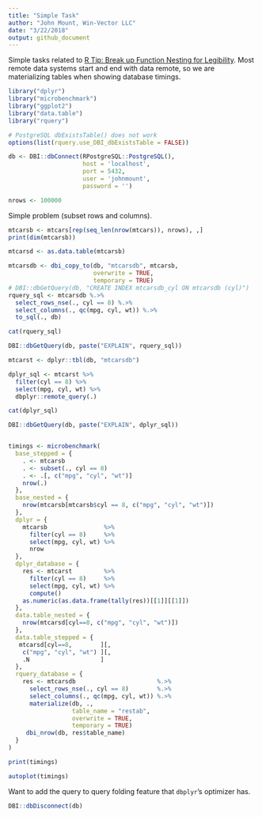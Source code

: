 ```yaml
---
title: "Simple Task"
author: "John Mount, Win-Vector LLC"
date: "3/22/2018"
output: github_document
---
```


Simple tasks related to [R Tip: Break up Function Nesting for Legibility](http://www.win-vector.com/blog/2018/03/r-tip-break-up-function-nesting-for-legibility/).
Most remote data systems start and end with data remote, so we are materializing tables when showing database timings.

```r
library("dplyr")
library("microbenchmark")
library("ggplot2")
library("data.table")
library("rquery")

# PostgreSQL dbExistsTable() does not work
options(list(rquery.use_DBI_dbExistsTable = FALSE))

db <- DBI::dbConnect(RPostgreSQL::PostgreSQL(),
                     host = 'localhost',
                     port = 5432,
                     user = 'johnmount',
                     password = '')

nrows <- 100000
```

Simple problem (subset rows and columns).

```r
mtcarsb <- mtcars[rep(seq_len(nrow(mtcars)), nrows), ,]
print(dim(mtcarsb))

mtcarsd <- as.data.table(mtcarsb)

mtcarsdb <- dbi_copy_to(db, "mtcarsdb", mtcarsb,
                        overwrite = TRUE,
                        temporary = TRUE)
# DBI::dbGetQuery(db, "CREATE INDEX mtcarsdb_cyl ON mtcarsdb (cyl)")
rquery_sql <- mtcarsdb %.>% 
  select_rows_nse(., cyl == 8) %.>% 
  select_columns(., qc(mpg, cyl, wt)) %.>%
  to_sql(., db)

cat(rquery_sql)

DBI::dbGetQuery(db, paste("EXPLAIN", rquery_sql))

mtcarst <- dplyr::tbl(db, "mtcarsdb")

dplyr_sql <- mtcarst %>%
  filter(cyl == 8) %>%
  select(mpg, cyl, wt) %>%
  dbplyr::remote_query(.)

cat(dplyr_sql)

DBI::dbGetQuery(db, paste("EXPLAIN", dplyr_sql))


timings <- microbenchmark(
  base_stepped = {
    . <- mtcarsb
    . <- subset(., cyl == 8)
    . <- .[, c("mpg", "cyl", "wt")]
    nrow(.)
  },
  base_nested = {
    nrow(mtcarsb[mtcarsb$cyl == 8, c("mpg", "cyl", "wt")])
  },
  dplyr = {
    mtcarsb                %>%
      filter(cyl == 8)     %>%
      select(mpg, cyl, wt) %>%
      nrow
  },
  dplyr_database = {
    res <- mtcarst         %>%
      filter(cyl == 8)     %>%
      select(mpg, cyl, wt) %>%
      compute()
    as.numeric(as.data.frame(tally(res))[[1]][[1]])
  },
  data.table_nested = {
    nrow(mtcarsd[cyl==8, c("mpg", "cyl", "wt")])
  },
  data.table_stepped = {
   mtcarsd[cyl==8,        ][,
    c("mpg", "cyl", "wt") ][, 
    .N                    ]
  },
  rquery_database = {
    res <- mtcarsdb                       %.>% 
      select_rows_nse(., cyl == 8)        %.>% 
      select_columns(., qc(mpg, cyl, wt)) %.>%
      materialize(db, ., 
                  table_name = "restab",
                  overwrite = TRUE,
                  temporary = TRUE)
     dbi_nrow(db, res$table_name)
  }
)

print(timings)

autoplot(timings)
```

Want to add the query to query folding feature that `dbplyr`'s optimizer has.

```r
DBI::dbDisconnect(db)
```
